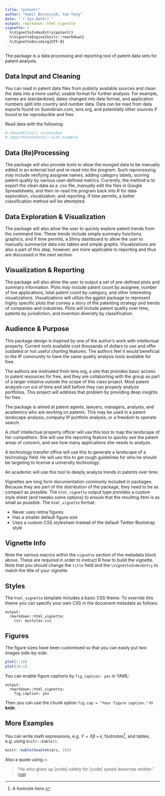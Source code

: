 ```yaml
---
title: "patentr"
author: "Kamil Bojanczyk; Yao Yang"
date: "`r Sys.Date()`"
output: rmarkdown::html_vignette
vignette: >
  %\VignetteIndexEntry{patentr}
  %\VignetteEngine{knitr::rmarkdown}
  %\VignetteEncoding{UTF-8}
---
```



The package is a data processing and reporting tool of patent data sets for 
patent analysts.

## Data Input and Cleaning
You can read in patent data files from 
publicly available sources and clean the data into a more useful, 
usable format for further analysis. For example, names are standardized,
dates changed into date format, and application numbers split into country
and number data. Data can be read from data exports found on Sumobrain.com, 
lens.org, and potentially other sources if found to be reproducible and free.

Read data with the following:
```r
# chooseFiles() screenshot
# importPatentData() with example 
```


## Data (Re)Processing  
The package will also provide tools to allow the munged data 
to be manually edited in an external tool and re-read into the program. 
Such reprocessing may include verifying assignee names, adding category 
labels, scoring patent quality by various user-defined metrics. Currently,
the method is to export the clean data as a .csv file, manually edit the files
in Google Spreadsheets, and then re-read the program back into R for data
exploration, visualization, and reporting. If time permits, a better 
classification method will be attempted. 

## Data Exploration & Visualization
The package will also allow the user to quickly explore patent trends from the
command line. These trends include simple summary functions, graphics, 
and if time permits, a Shiny dashboard to allow the user to manually summarize 
data into tables and simple graphs. Visualizations are also a part of this step,
however, are more applicable to reporting and thus are discussed in the next
section.


## Visualization & Reporting
The package will also allow the user to output a set of pre-defined plots and 
summary information. Plots may include patent count by assignee, number of 
live applications, total patent count by category, and other interesting 
visualizations. Visualizations will utilize the ggplot package to represent 
highly specific plots that convey a story of the patenting strategy and trends 
of companies and industries. Plots will include patent quality over time, 
patents by jurisdiction, and invention diversity by classification. 


## Audience & Purpose

This package design is inspired by one of the author's work with intellectual
property. Current tools available cost thousands of dollars to use and offer 
outdated or not useful charting features. The authors feel it would beneficial 
to the IP community to have the same quality analysis tools available for free. 

The authors are motivated from lens.org, a site that provides basic access to 
patent resources for free, and they are collaborting with the group as part of 
a larger initiative outside the scope of this class project. Most patent 
analysts run out of time and skill before they can properly analyze portfolios.
This project will address that problem by providing deep insights for free.

The package is aimed at patent agents, lawyers, managers, analysts, and 
academics who are working on patents. This may be used in a patent landscape 
analysis, company IP portfolio analysis, or a freedom to operate search. 


A chief intellectual property officer will use this tool to map the landscape 
of her competitors. She will use the reporting feature to quickly see the 
patent areas of concern, and see how many applications she needs to analyze.

A technology transfer office will use this to generate a landscape of a 
technology field. He will ues this to get rough guidelines for who he should 
be targeting to license a university technology.

An academic will use this tool to deeply analyze trends in patents over time.



Vignettes are long form documentation commonly included in packages. Because they are part of the distribution of the package, they need to be as compact as possible. The `html_vignette` output type provides a custom style sheet (and tweaks some options) to ensure that the resulting html is as small as possible. The `html_vignette` format:

- Never uses retina figures
- Has a smaller default figure size
- Uses a custom CSS stylesheet instead of the default Twitter Bootstrap style

## Vignette Info

Note the various macros within the `vignette` section of the metadata block above. These are required in order to instruct R how to build the vignette. Note that you should change the `title` field and the `\VignetteIndexEntry` to match the title of your vignette.

## Styles

The `html_vignette` template includes a basic CSS theme. To override this theme you can specify your own CSS in the document metadata as follows:

    output: 
      rmarkdown::html_vignette:
        css: mystyles.css

## Figures

The figure sizes have been customised so that you can easily put two images side-by-side. 

```r
plot(1:10)
plot(10:1)
```

You can enable figure captions by `fig_caption: yes` in YAML:

    output:
      rmarkdown::html_vignette:
        fig_caption: yes

Then you can use the chunk option `fig.cap = "Your figure caption."` in **knitr**.

## More Examples

You can write math expressions, e.g. $Y = X\beta + \epsilon$, footnotes^[A footnote here.], and tables, e.g. using `knitr::kable()`.

```r
knitr::kable(head(mtcars, 10))
```

Also a quote using `>`:

> "He who gives up [code] safety for [code] speed deserves neither."
([via](https://twitter.com/hadleywickham/status/504368538874703872))
